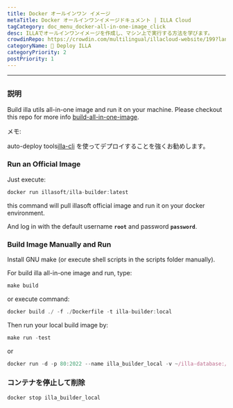 ```yaml
---
title: Docker オールインワン イメージ
metaTitle: Docker オールインワンイメージドキュメント | ILLA Cloud
tagCategory: doc_menu_docker-all-in-one-image_click
desc: ILLAでオールインワンイメージを作成し、マシン上で実行する方法を学びます。
crowdinRepo: https://crowdin.com/multilingual/illacloud-website/199?languages=ja&filter=basic&value=0
categoryName: 👷 Deploy ILLA
categoryPriority: 2
postPriority: 1
---
```


* * *

## <h2 hidden>オールインワンイメージ</h2>

### 説明

Build illa utils all-in-one image and run it on your machine. Please checkout this repo for more info [build-all-in-one-image](https://github.com/illacloud/build-all-in-one-image).

メモ:

auto-deploy tools[illa-cli](https://github.com/illacloud/illa) を使ってデプロイすることを強くお勧めします。

### Run an Official Image

Just execute:

```jsx
docker run illasoft/illa-builder:latest
```

this command will pull illasoft official image and run it on your docker environment.

And log in with the default username **`root`** and password **`password`**.

### Build Image Manually and Run

Install GNU make (or execute shell scripts in the scripts folder manually).

For build illa all-in-one image and run, type:

```jsx
make build
```

or execute command:

```jsx
docker build ./ -f ./Dockerfile -t illa-builder:local
```

Then run your local build image by:

```jsx
make run -test
```

or 

```jsx
docker run -d -p 80:2022 --name illa_builder_local -v ~/illa-database:/opt/illa/database -v ~/illa-drive:/opt/illa/drive illa-builder:local
```

### コンテナを停止して削除

```jsx
docker stop illa_builder_local
```
